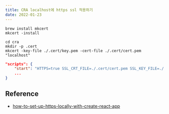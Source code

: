 ```yaml
---
title: CRA localhost에 https ssl 적용하기
date: 2022-01-23
---
```


```shell
brew install mkcert
mkcert -install
```

```shell
cd cra
mkdir -p .cert
mkcert -key-file ./.cert/key.pem -cert-file ./.cert/cert.pem "localhost"
```

```json:package.json
"scripts": {
    "start": "HTTPS=true SSL_CRT_FILE=./.cert/cert.pem SSL_KEY_FILE=./.cert/key.pem react-scripts start",
    ...
}
```

## Reference  
- [how-to-set-up-https-locally-with-create-react-app](https://www.freecodecamp.org/news/how-to-set-up-https-locally-with-create-react-app/)